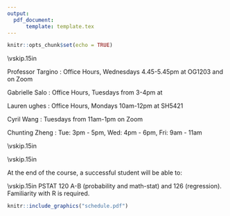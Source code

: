 ```yaml
---
output: 
  pdf_document:
      template: template.tex
---
```

```r
knitr::opts_chunk$set(echo = TRUE)
```


\begin{center}
{\Large \textsc{PSTAT 115: Introduction to Bayesian Data Analysis}}
\end{center}
\begin{center}
Spring 2023
\end{center}

\begin{center}
\rule{6in}{0.4pt}
\begin{minipage}[t]{.75\textwidth}
\begin{tabular}{llcccll}
\textbf{Instructor:} & Rodrigo Targino & & &  & \textbf{Time:} & T/R 9:30-10:45\\
\textbf{Email:} &
                  \href{mailto:rodrigotargino@ucsb.edu}{rodrigotargino@ucsb.edu}
                                        & & & &  & 
\end{tabular}
\end{minipage}
\rule{6in}{0.4pt}
\end{center}
\vspace{.5cm}
\setlength{\unitlength}{1in}
\renewcommand{\arraystretch}{2}


\noindent\textbf{Course Pages:}
\begin{itemize}
\item Location: \href{https://www.google.com/maps/search/?api=1&query=ucsb%20HSSB}{HSSB 1174}
\item Gauchospace: \href{https://gauchospace.ucsb.edu/courses/course/view.php?id=55602}{link}
\item Nectir: \href{https://app.nectir.io/group/ucsb/pstat-115-s23}{link}. We ask that when you have a question about the class that might be relevant to other students, post it on Nectir instead of emailing us. That way, all the staff can be on the same page and everyone can benefit from the response. Click on the Nectir link on Gaucho to be automatically added to the class channel. If you don't have an account already, to please make one at \url{ucsb.nectir.io}.
\item JupyterHub: \href{https://pstat115.lsit.ucsb.edu/hub/user-redirect/git-pull?repo=https%3A%2F%2Fgithub.com%2Frtargino%2Fucsb-pstat115-s23&urlpath=rstudio%2F&branch=main}{link}. All your work should be completed here. Use this  to sync new assignments and labs.
\begin{itemize}
\item {\color{red} Bookmark this link, you will use it a lot!}
\end{itemize}
\item GradeScope: \href{https://www.gradescope.com/courses/527725}{link}. Weekly homework assignments are a required part of the course.
\end{itemize}



\vskip.15in
\noindent\textbf{Office Hours:}

\noindent Professor Targino \url{rodrigotargino@ucsb.edu}: Office Hours, Wednesdays 4.45-5.45pm at OG1203 and on Zoom \url{https://fgv-br.zoom.us/j/97377443266} 

\noindent [TA] Gabrielle Salo \url{gsalo@umail.ucsb.edu}: Office Hours, Tuesdays from 3-4pm at  \url{https://ucsb.zoom.us/j/83407131759}

\noindent [TA] Lauren ughes \url{laurenhughes@ucsb.edu}: Office Hours, Mondays 10am-12pm at SH5421

\noindent [ULA] Cyril Wang \url{cyrilwang@umail.ucsb.edu}: Tuesdays from 11am-1pm on Zoom \url{https://ucsb.zoom.us/j/9306692287}

\noindent [ULA] Chunting Zheng \url{chunting@umail.ucsb.edu}: Tue: 3pm - 5pm, Wed: 4pm - 6pm, Fri: 9am - 11am \url{https://ucsb.zoom.us/j/2096363969}

\vskip.15in
\noindent\textbf{Course Texts} 

\begin{itemize}
\item \textbf{Required:} Alicia A. Johnson, Miles Q. Ott, Mine Dogucu \textit{Bayes Rules} \url{https://www.bayesrulesbook.com/}
\item Optional: Peter Hoff {\textit{A First Course in Bayesian
      Statistical Methods}};  \url{https://www.springer.com/us/book/9780387922997}).
\item Optional: Jim Albert {\textit{Bayesian Computation with R}};
  \url{https://www.springer.com/us/book/9780387922973}).
  \item Optional: Richard McElreath {\textit{Statistical Rethinking}};  \url{https://xcelab.net/rm/statistical-rethinking/}).  
  \item Optional: Andrew Gelman, John Carlin et al. {\textit{Bayesian
        Data Analysis}};  \url{http://www.stat.columbia.edu/~gelman/book/}).
\end{itemize} 

\vskip.15in
\noindent\textbf{Objectives:} 

\vspace{1em}
At the end of the course, a successful student will be able to:
\begin{itemize}
\item build and refine statistical models using the Bayesian paradigm
\item utilize Monte Carlo methods for statistical inference
\end{itemize}

\vskip.15in
\noindent\textbf{Prerequisites:}
PSTAT 120 A-B (probability and math-stat) and 126 (regression). Familiarity with R is required.

\vspace*{.15in}

\newpage
\noindent \textbf{Tentative Course Topics:}
\begin{center}
\begin{minipage}{5in}
\begin{flushleft}
{\color{darkgreen}{\Rectangle}} ~ Review of frequentist inference\\
{\color{darkgreen}{\Rectangle}} ~ One parameter models\\
{\color{darkgreen}{\Rectangle}} ~ Monte Carlo computation\\
{\color{darkgreen}{\Rectangle}} ~ The normal model\\
{\color{darkgreen}{\Rectangle}} ~ Markov chain Monte Carlo\\
{\color{darkgreen}{\Rectangle}} ~ Hierarchical models\\
{\color{darkgreen}{\Rectangle}} ~ An introduction to probabilistic programming\\
\end{flushleft}
\end{minipage}
\end{center}

<!-- \pagebreak -->

\vspace*{.15in}
\noindent\textbf{Grading Policy:}
\begin{itemize}
\item Homework (35\%).
  \begin{itemize}
    \item There will be approximately 4 homeworks, due roughly every week on Fridays at midnight.
    \item Each homework assignment will be given as a template that you should work from.
    \item All code must be written to be reproducible in Rmarkdown
    \item  All derivations can be done in any format of your choosing (latex, written by hand) but must be legible and \emph{must be incorporated into your final pdf}.
    \item  Ask a TA \emph{early} if you have problems regarding submissions. 
    \item Homework not submitted online before the deadline will be considered late (10 point deduction). 24 hours after the deadline homework will not be accepted and no credit will be awarded. Do not wait until the night before it is due to start working!
  \end{itemize}

\item Midterm exam (20\%). \textbf{In person, May 9th 2023} . 

\item Quizzes (15\%)
  \begin{itemize}
    \item Approximately 5 quizzes (online), lowest dropped
    \item There is no make-up for missed quizzes.
    \item Section attendance is an important part of the course.
  \end{itemize}
\item Final exam (30\%). \textbf{In person, June 13th 2023}
\end{itemize}

\newpage

\noindent\textbf{Tentative course schedule}

```r
knitr::include_graphics("schedule.pdf")
```

\newpage
\noindent\textbf{Course Policies:}  

\begin{itemize}
\item Learning Cooperatively
\begin{itemize}
\item We encourage you to discuss all of the course activities with your friends and classmates as you are working on them. 
\item You will definitely learn more in this class if you work with others than if you do not. Ask questions, answer questions, and share ideas liberally.
\end{itemize}
\item Academic Honesty
\begin{itemize} 
\item Cooperation has a limit. 
\item You should not share your code or answers directly with other students. 
\item Doing so doesn’t help them; it just sets them up for trouble on exams. 
\item Feel free to discuss the problems with others beforehand, but not the solutions.
\item Please complete your own work and keep it to yourself. 
\item Penalties for cheating are severe — they range from a zero grade for the assignment up to dismissal from the University, for a second offense.
\item Rather than copying someone else’s work, ask for help. You are not alone in this course! We are here to help you succeed. If you invest the time to learn the material and complete the projects, you won’t need to copy any answers.
\end{itemize}
\item Copyright of Course Materials
\begin{itemize}
\item Most of the material for this course was prepared by Professor Alex Franks.
\item The lectures and course materials, including PowerPoint presentations, tests, outlines, and similar materials, are protected by U.S. copyright law and by University policy. 
\item I am the exclusive owner of the copyright in those materials I create. You may take notes and make copies of course materials for your own use. 
\item You may also share those materials with another student who is enrolled in or auditing this course.
\item You may not reproduce, distribute or display (post/upload) lecture notes or recordings or course materials in any other way — whether or not a fee is charged — without my express prior written consent. You also may not allow others to do so.
\item If you do so, you may be subject to student conduct proceedings under the UC Santa Barbara Student Code of Conduct.
\item Similarly, you own the copyright in your original papers and exam essays. If I am interested in posting your answers or papers on the course web site, I will ask for your written permission.

\end{itemize}
\end{itemize}